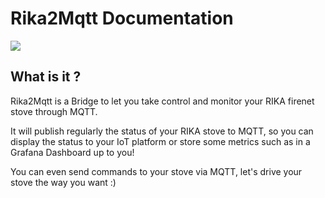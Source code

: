 # Rika2Mqtt Documentation

<Image src="./../assets/rika2mqtt-128x128.png" rika2mqtt />

## What is it ?
Rika2Mqtt is a Bridge to let you take control and monitor your RIKA firenet stove through MQTT.

It will publish regularly the status of your RIKA stove to MQTT, so you can display the status to your IoT platform or store some metrics such as in a Grafana Dashboard up to you!

You can even send commands to your stove via MQTT, let's drive your stove the way you want :)
